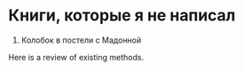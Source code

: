 # Книги, которые я не написал

01. Колобок в постели с Мадонной  

Here is a review of existing methods.
